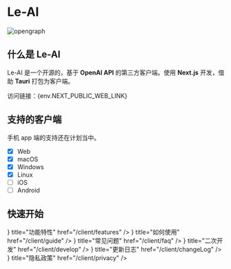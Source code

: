 
# Le-AI

<Image src={opengraph} alt="opengraph" className="rounded-lg" />

## 什么是 Le-AI

Le-AI 是一个开源的，基于 **OpenAI API** 的第三方客户端。使用 **Next.js** 开发，借助 **Tauri** 打包为客户端。

访问链接：<Link href={env.NEXT_PUBLIC_WEB_LINK} className="text-[#006be6] dark:text-[#008ae6] underline" target="_blank">{env.NEXT_PUBLIC_WEB_LINK}</Link>

## 支持的客户端

<div className="my-6">手机 app 端的支持还在计划当中。</div>

- [x] Web
- [x] macOS
- [x] Windows
- [x] Linux
- [ ] iOS
- [ ] Android

## 快速开始

<Cards>
  <Card
    icon={<span className="w-6 h-6 i-mdi-star-face" />}
    title="功能特性"
    href="/client/features"
  />
  <Card
    icon={<span className="w-6 h-6 i-mingcute-book-2-fill" />}
    title="如何使用"
    href="/client/guide"
  />
  <Card
    icon={<span className="w-6 h-6 i-mdi-frequently-asked-questions" />}
    title="常见问题"
    href="/client/faq"
  />
  <Card
    icon={<span className="w-6 h-6 i-mdi-code-not-equal-variant" />}
    title="二次开发"
    href="/client/develop"
  />
  <Card
    icon={<span className="w-6 h-6 i-mingcute-document-3-fill" />}
    title="更新日志"
    href="/client/changeLog"
  />
  <Card
    icon={<span className="w-6 h-6 i-mdi-information" />}
    title="隐私政策"
    href="/client/privacy"
  />
</Cards>
